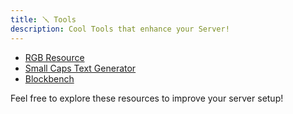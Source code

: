 ```yaml
---
title: 🪛 Tools
description: Cool Tools that enhance your Server!
---
```


- [RGB Resource](https://www.birdflop.com/resources/rgb/)
- [Small Caps Text Generator](https://de.piliapp.com/cool-text/small-caps/)
- [Blockbench](https://www.blockbench.net)

Feel free to explore these resources to improve your server setup!
